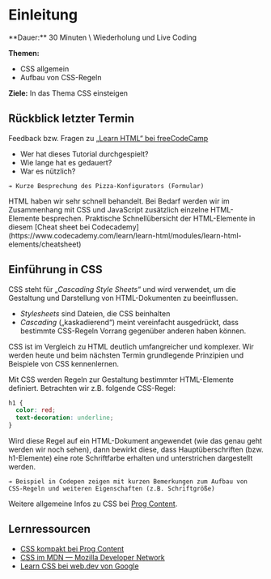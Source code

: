 
# Einleitung

<Callout>
  **Dauer:** 30 Minuten \
  Wiederholung und Live Coding

  **Themen:**
  - CSS allgemein
  - Aufbau von CSS-Regeln

  **Ziele:** In das Thema CSS einsteigen
</Callout>

## Rückblick letzter Termin

Feedback bzw. Fragen zu [„Learn HTML“ bei freeCodeCamp](https://www.freecodecamp.org/learn/2022/responsive-web-design/)

- Wer hat dieses Tutorial durchgespielt? 
- Wie lange hat es gedauert?
- War es nützlich?

```
➔ Kurze Besprechung des Pizza-Konfigurators (Formular)
```

<Callout type="warning" emoji="👉">
HTML haben wir sehr schnell behandelt. Bei Bedarf werden wir im Zusammenhang
mit CSS und JavaScript zusätzlich einzelne HTML-Elemente besprechen.
</Callout>

<Callout type="info">
Praktische Schnellübersicht der HTML-Elemente in diesem 
[Cheat sheet bei Codecademy](https://www.codecademy.com/learn/learn-html/modules/learn-html-elements/cheatsheet)
</Callout>

## Einführung in CSS

CSS steht für „_Cascading Style Sheets_“ und wird verwendet, um die 
Gestaltung und Darstellung von HTML-Dokumenten zu beeinflussen. 

- _Stylesheets_ sind Dateien, die CSS beinhalten
- _Cascading_ („kaskadierend“) meint vereinfacht ausgedrückt, dass bestimmte CSS-Regeln Vorrang gegenüber anderen haben können. 

CSS ist im Vergleich zu HTML deutlich umfangreicher und komplexer. 
Wir werden heute und beim nächsten Termin grundlegende Prinzipien
und Beispiele von CSS kennenlernen.

Mit CSS werden Regeln zur Gestaltung bestimmter HTML-Elemente definiert. 
Betrachten wir z.B. folgende CSS-Regel:

```css
h1 {
  color: red;
  text-decoration: underline;
}
```

Wird diese Regel auf ein HTML-Dokument angewendet (wie das 
genau geht werden wir noch sehen), dann bewirkt diese, dass 
Hauptüberschriften (bzw. h1-Elemente) eine rote Schriftfarbe 
erhalten und unterstrichen dargestellt werden.

```
➔ Beispiel in Codepen zeigen mit kurzen Bemerkungen zum Aufbau von
CSS-Regeln und weiteren Eigenschaften (z.B. Schriftgröße)
```

Weitere allgemeine Infos zu CSS bei 
[Prog Content](https://www.progcontent.com/css-kompakt/intro).

## Lernressourcen

- [CSS kompakt bei Prog Content](https://www.progcontent.com/css-kompakt)
- [CSS im MDN &mdash; Mozilla Developer Network](https://developer.mozilla.org/en-US/docs/Web/CSS)
- [Learn CSS bei web.dev von Google](https://web.dev/learn/css/)

